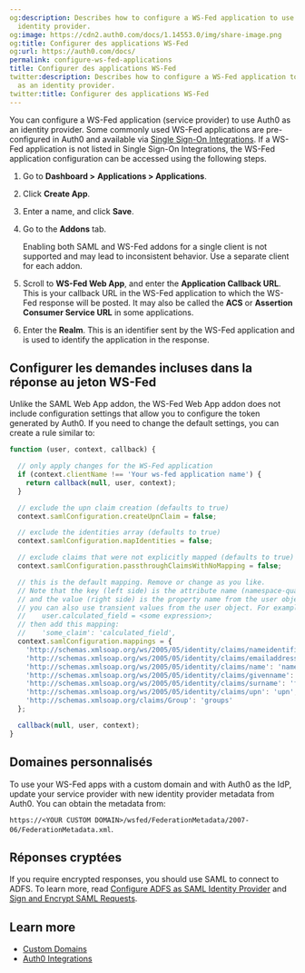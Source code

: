 ```yaml
---
og:description: Describes how to configure a WS-Fed application to use Auth0 as an
  identity provider.
og:image: https://cdn2.auth0.com/docs/1.14553.0/img/share-image.png
og:title: Configurer des applications WS-Fed
og:url: https://auth0.com/docs/
permalink: configure-ws-fed-applications
title: Configurer des applications WS-Fed
twitter:description: Describes how to configure a WS-Fed application to use Auth0
  as an identity provider.
twitter:title: Configurer des applications WS-Fed
---
```


You can configure a <Tooltip tip="Web Service Federation (WS-Fed): Protocol for managing user identities across domains." cta="View Glossary" href="/docs/glossary?term=WS-Fed">WS-Fed</Tooltip> application (service provider) to use Auth0 as an <Tooltip tip="Web Service Federation (WS-Fed): Protocol for managing user identities across domains." cta="View Glossary" href="/docs/glossary?term=identity+provider">identity provider</Tooltip>. Some commonly used WS-Fed applications are pre-configured in Auth0 and available via [Single Sign-On Integrations](/docs/customize/integrations/sso-integrations). If a WS-Fed application is not listed in <Tooltip tip="Identity Provider (IdP): Service that stores and manages digital identities." cta="View Glossary" href="/docs/glossary?term=Single+Sign-On">Single Sign-On</Tooltip> Integrations, the WS-Fed application configuration can be accessed using the following steps.

1. Go to **Dashboard >** **Applications > Applications**.
2. Click **Create App**.
3. Enter a name, and click **Save**.
4. Go to the **Addons** tab.

   <Callout icon="file-lines" color="#0EA5E9" iconType="regular">

   Enabling both SAML and WS-Fed addons for a single client is not supported and may lead to inconsistent behavior. Use a separate client for each addon.

   </Callout>
5. Scroll to **WS-Fed Web App**, and enter the **Application Callback URL**. This is your callback URL in the WS-Fed application to which the WS-Fed response will be posted. It may also be called the **ACS** or **Assertion Consumer Service URL** in some applications.
6. Enter the **Realm**. This is an identifier sent by the WS-Fed application and is used to identify the application in the response.

## Configurer les demandes incluses dans la réponse au jeton WS-Fed

Unlike the <Tooltip tip="Security Assertion Markup Language (SAML): Standardized protocol allowing two parties to exchange authentication information without a password." cta="View Glossary" href="/docs/glossary?term=SAML">SAML</Tooltip> Web App addon, the WS-Fed Web App addon does not include configuration settings that allow you to configure the token generated by Auth0. If you need to change the default settings, you can create a rule similar to:

```javascript lines expandable
function (user, context, callback) {

  // only apply changes for the WS-Fed application
  if (context.clientName !== 'Your ws-fed application name') {
    return callback(null, user, context);
  }

  // exclude the upn claim creation (defaults to true)
  context.samlConfiguration.createUpnClaim = false;

  // exclude the identities array (defaults to true)
  context.samlConfiguration.mapIdentities = false;

  // exclude claims that were not explicitly mapped (defaults to true)
  context.samlConfiguration.passthroughClaimsWithNoMapping = false;

  // this is the default mapping. Remove or change as you like.
  // Note that the key (left side) is the attribute name (namespace-qualified)
  // and the value (right side) is the property name from the user object.
  // you can also use transient values from the user object. For example, for:
  //    user.calculated_field = <some expression>;
  // then add this mapping:
  //    'some_claim': 'calculated_field', 
  context.samlConfiguration.mappings = {
    'http://schemas.xmlsoap.org/ws/2005/05/identity/claims/nameidentifier': 'user_id',
    'http://schemas.xmlsoap.org/ws/2005/05/identity/claims/emailaddress': 'email',
    'http://schemas.xmlsoap.org/ws/2005/05/identity/claims/name': 'name',
    'http://schemas.xmlsoap.org/ws/2005/05/identity/claims/givenname': 'given_name',
    'http://schemas.xmlsoap.org/ws/2005/05/identity/claims/surname': 'family_name',
    'http://schemas.xmlsoap.org/ws/2005/05/identity/claims/upn': 'upn',
    'http://schemas.xmlsoap.org/claims/Group': 'groups'
  };

  callback(null, user, context);
}
```






## Domaines personnalisés

To use your WS-Fed apps with a <Tooltip tip="Custom Domain: Third-party domain with a specialized, or vanity, name." cta="View Glossary" href="/docs/glossary?term=custom+domain">custom domain</Tooltip> and with Auth0 as the IdP, update your service provider with new identity provider metadata from Auth0. You can obtain the metadata from:

`https://<YOUR CUSTOM DOMAIN>/wsfed/FederationMetadata/2007-06/FederationMetadata.xml`.

## Réponses cryptées

If you require encrypted responses, you should use SAML to connect to ADFS. To learn more, read [Configure ADFS as SAML Identity Provider](/docs/authenticate/protocols/saml/saml-sso-integrations/configure-auth0-saml-service-provider/configure-adfs-saml-connections) and [Sign and Encrypt SAML Requests](/docs/authenticate/protocols/saml/saml-sso-integrations/sign-and-encrypt-saml-requests).

## Learn more

* [Custom Domains](/docs/customize/custom-domains)
* [Auth0 Integrations](/docs/customize/integrations)